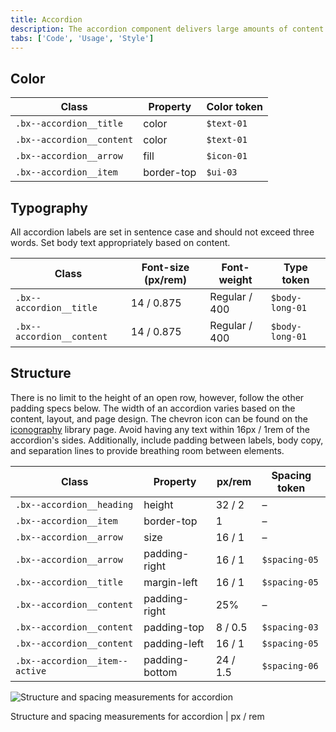 ```yaml
---
title: Accordion
description: The accordion component delivers large amounts of content in a small space through progressive disclosure. The user gets key details about the underlying content and can choose to expand that content.
tabs: ['Code', 'Usage', 'Style']
---
```


## Color

| Class                     | Property   | Color token |
| ------------------------- | ---------- | ----------- |
| `.bx--accordion__title`   | color      | `$text-01`  |
| `.bx--accordion__content` | color      | `$text-01`  |
| `.bx--accordion__arrow`   | fill       | `$icon-01`  |
| `.bx--accordion__item`    | border-top | `$ui-03`    |

## Typography

All accordion labels are set in sentence case and should not exceed three words. Set body text appropriately based on content.

| Class                     | Font-size (px/rem) | Font-weight   | Type token      |
| ------------------------- | ------------------ | ------------- | --------------- |
| `.bx--accordion__title`   | 14 / 0.875         | Regular / 400 | `$body-long-01` |
| `.bx--accordion__content` | 14 / 0.875         | Regular / 400 | `$body-long-01` |

## Structure

There is no limit to the height of an open row, however, follow the other padding specs below. The width of an accordion varies based on the content, layout, and page design. The chevron icon can be found on the [iconography](/guidelines/iconography/library) library page. Avoid having any text within 16px / 1rem of the accordion's sides. Additionally, include padding between labels, body copy, and separation lines to provide breathing room between elements.

| Class                          | Property       | px/rem   | Spacing token |
| ------------------------------ | -------------- | -------- | ------------- |
| `.bx--accordion__heading`      | height         | 32 / 2   | –             |
| `.bx--accordion__item`         | border-top     | 1        | –             |
| `.bx--accordion__arrow`        | size           | 16 / 1   | –             |
| `.bx--accordion__arrow`        | padding-right  | 16 / 1   | `$spacing-05` |
| `.bx--accordion__title`        | margin-left    | 16 / 1   | `$spacing-05` |
| `.bx--accordion__content`      | padding-right  | 25%      | –             |
| `.bx--accordion__content`      | padding-top    | 8 / 0.5  | `$spacing-03` |
| `.bx--accordion__content`      | padding-left   | 16 / 1   | `$spacing-05` |
| `.bx--accordion__item--active` | padding-bottom | 24 / 1.5 | `$spacing-06` |

<div className="image--fixed">

![Structure and spacing measurements for accordion](images/test1.png)

</div>

<Caption>Structure and spacing measurements for accordion | px / rem</Caption>
